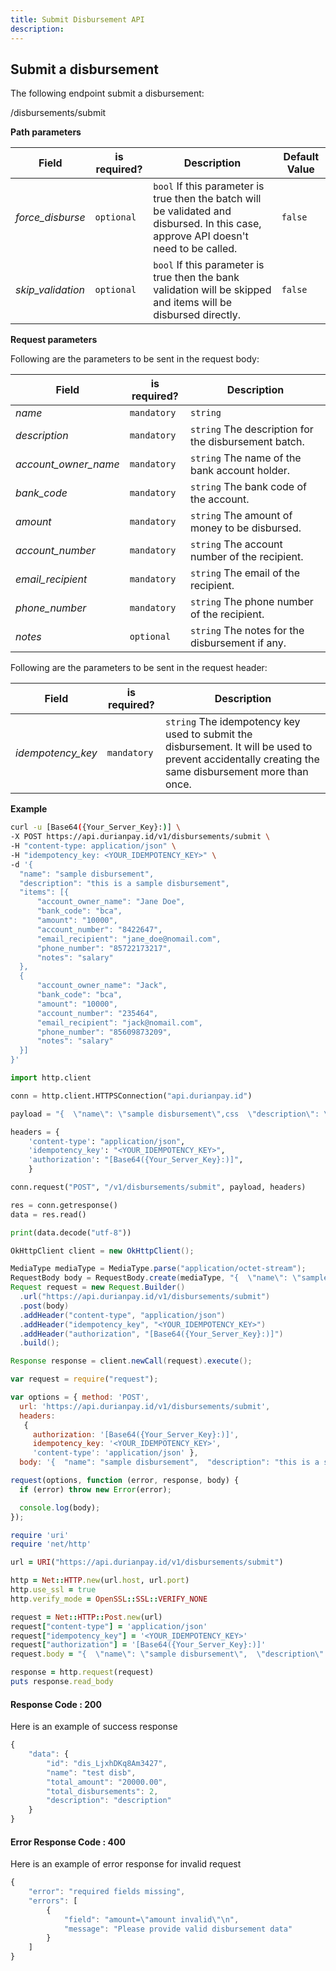 ```yaml
---
title: Submit Disbursement API
description:
---
```


<div class = 'right-component'></div>

<div class = 'left-side'>


## Submit a disbursement
The following endpoint submit a disbursement:

<url post = ""><div class = "ib">/disbursements/submit</div></url>

</div>

<div class = 'full-side'>

<div class = 'left-side'>

**Path parameters**

| Field |	is required? |	Description |	Default Value |
| ----- | -------------- | -------------- | ------------------ |
| _force_disburse_ |	`optional` |	`bool` If this parameter is true then the batch will be validated and disbursed. In this case, approve API doesn't need to be called. |	`false` |
| _skip_validation_ |	`optional` |	`bool` If this parameter is true then the bank validation will be skipped and items will be disbursed directly. |	`false` |

**Request parameters**

Following are the parameters to be sent in the request body:

| Field |	is required? |	Description |
| ------ | -------------- | ----------- |
| _name_ |	`mandatory` |	`string` | The name given for the disbursement batch to be submitted. |
| _description_ |	`mandatory` |	`string` The description for the disbursement batch. |
| _account_owner_name_ |	`mandatory` |	`string` The name of the bank account holder. |
| _bank_code_ |	`mandatory` |	`string` The bank code of the account. |
| _amount_ |	`mandatory` |	`string` The amount of money to be disbursed. |
| _account_number_ |	`mandatory` |	`string` The account number of the recipient. |
| _email_recipient_ |	`mandatory` |	`string` The email of the recipient. |
| _phone_number_ |	`mandatory` | `string` The phone number of the recipient. |
| _notes_ |	`optional` |	`string` The notes for the disbursement if any. |

Following are the parameters to be sent in the request header:

| Field |	is required? |	Description |
| ----- | --------------- | ----------- |
| _idempotency_key_ |	`mandatory` |	`string` The idempotency key used to submit the disbursement. It will be used to prevent accidentally creating the same disbursement more than once. |

</div>

<div class = 'right-code'>

**Example**

<MultiCodeBlock>

```bash
curl -u [Base64({Your_Server_Key}:)] \
-X POST https://api.durianpay.id/v1/disbursements/submit \
-H "content-type: application/json" \
-H "idempotency_key: <YOUR_IDEMPOTENCY_KEY>" \
-d '{
  "name": "sample disbursement",
  "description": "this is a sample disbursement",
  "items": [{
      "account_owner_name": "Jane Doe",
      "bank_code": "bca",
      "amount": "10000",
      "account_number": "8422647",
      "email_recipient": "jane_doe@nomail.com",
      "phone_number": "85722173217",
      "notes": "salary"
  },
  {
      "account_owner_name": "Jack",
      "bank_code": "bca",
      "amount": "10000",
      "account_number": "235464",
      "email_recipient": "jack@nomail.com",
      "phone_number": "85609873209",
      "notes": "salary"
  }]
}'
```

```python
import http.client

conn = http.client.HTTPSConnection("api.durianpay.id")

payload = "{  \"name\": \"sample disbursement\",css  \"description\": \"this is a sample disbursement\",  \"items\": [{      \"account_owner_name\": \"Jane Doe\",      \"bank_code\": \"bca\",      \"amount\": \"10000\",      \"account_number\": \"8422647\",      \"email_recipient\": \"jane_doe@nomail.com\",      \"phone_number\": \"85722173217\",      \"notes\": \"salary\"  },  {      \"account_owner_name\": \"Jack\",      \"bank_code\": \"bca\",      \"amount\": \"10000\",      \"account_number\": \"235464\",      \"email_recipient\": \"jack@nomail.com\",      \"phone_number\": \"85609873209\",      \"notes\": \"salary\"  }]}"

headers = {
    'content-type': "application/json",
    'idempotency_key': "<YOUR_IDEMPOTENCY_KEY>",
    'authorization': "[Base64({Your_Server_Key}:)]",
    }

conn.request("POST", "/v1/disbursements/submit", payload, headers)

res = conn.getresponse()
data = res.read()

print(data.decode("utf-8"))
```

```java
OkHttpClient client = new OkHttpClient();

MediaType mediaType = MediaType.parse("application/octet-stream");
RequestBody body = RequestBody.create(mediaType, "{  \"name\": \"sample disbursement\",  \"description\": \"this is a sample disbursement\",  \"items\": [{      \"account_owner_name\": \"Jane Doe\",      \"bank_code\": \"bca\",      \"amount\": \"10000\",      \"account_number\": \"8422647\",      \"email_recipient\": \"jane_doe@nomail.com\",      \"phone_number\": \"85722173217\",      \"notes\": \"salary\"  },  {      \"account_owner_name\": \"Jack\",      \"bank_code\": \"bca\",      \"amount\": \"10000\",      \"account_number\": \"235464\",      \"email_recipient\": \"jack@nomail.com\",      \"phone_number\": \"85609873209\",      \"notes\": \"salary\"  }]}");
Request request = new Request.Builder()
  .url("https://api.durianpay.id/v1/disbursements/submit")
  .post(body)
  .addHeader("content-type", "application/json")
  .addHeader("idempotency_key", "<YOUR_IDEMPOTENCY_KEY>")
  .addHeader("authorization", "[Base64({Your_Server_Key}:)]")
  .build();

Response response = client.newCall(request).execute();
```

```js
var request = require("request");

var options = { method: 'POST',
  url: 'https://api.durianpay.id/v1/disbursements/submit',
  headers: 
   { 
     authorization: '[Base64({Your_Server_Key}:)]',
     idempotency_key: '<YOUR_IDEMPOTENCY_KEY>',
     'content-type': 'application/json' },
  body: '{  "name": "sample disbursement",  "description": "this is a sample disbursement",  "items": [{      "account_owner_name": "Jane Doe",      "bank_code": "bca",      "amount": "10000",      "account_number": "8422647",      "email_recipient": "jane_doe@nomail.com",      "phone_number": "85722173217",      "notes": "salary"  },  {      "account_owner_name": "Jack",      "bank_code": "bca",      "amount": "10000",      "account_number": "235464",      "email_recipient": "jack@nomail.com",      "phone_number": "85609873209",      "notes": "salary"  }]}' };

request(options, function (error, response, body) {
  if (error) throw new Error(error);

  console.log(body);
});

```

```ruby
require 'uri'
require 'net/http'

url = URI("https://api.durianpay.id/v1/disbursements/submit")

http = Net::HTTP.new(url.host, url.port)
http.use_ssl = true
http.verify_mode = OpenSSL::SSL::VERIFY_NONE

request = Net::HTTP::Post.new(url)
request["content-type"] = 'application/json'
request["idempotency_key"] = '<YOUR_IDEMPOTENCY_KEY>'
request["authorization"] = '[Base64({Your_Server_Key}:)]'
request.body = "{  \"name\": \"sample disbursement\",  \"description\": \"this is a sample disbursement\",  \"items\": [{      \"account_owner_name\": \"Jane Doe\",      \"bank_code\": \"bca\",      \"amount\": \"10000\",      \"account_number\": \"8422647\",      \"email_recipient\": \"jane_doe@nomail.com\",      \"phone_number\": \"85722173217\",      \"notes\": \"salary\"  },  {      \"account_owner_name\": \"Jack\",      \"bank_code\": \"bca\",      \"amount\": \"10000\",      \"account_number\": \"235464\",      \"email_recipient\": \"jack@nomail.com\",      \"phone_number\": \"85609873209\",      \"notes\": \"salary\"  }]}"

response = http.request(request)
puts response.read_body
```

</MultiCodeBlock>

</div>

</div>

<div class = 'right-code ml-60'>

#### Response Code : 200 
Here is an example of success response

```js
{
    "data": {
        "id": "dis_LjxhDKq8Am3427",
        "name": "test disb",
        "total_amount": "20000.00",
        "total_disbursements": 2,
        "description": "description"
    }
}
```

#### Error Response Code : 400
Here is an example of error response for invalid request

```js
{
    "error": "required fields missing",
    "errors": [
        {
            "field": "amount=\"amount invalid\"\n",
            "message": "Please provide valid disbursement data"
        }
    ]
}
```

</div>